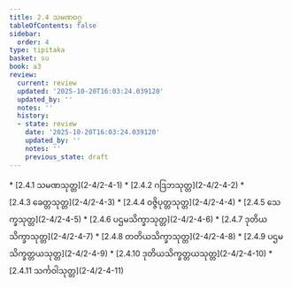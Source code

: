 ```yaml
---
title: 2.4 သမဏဝဂ္ဂ
tableOfContents: false
sidebar:
  order: 4
type: tipitaka
basket: su
book: a3
review:
  current: review
  updated: '2025-10-20T16:03:24.039120'
  updated_by: ''
  notes: ''
  history:
  - state: review
    date: '2025-10-20T16:03:24.039120'
    updated_by: ''
    notes: ''
    previous_state: draft
---
```



<DynamicBreadcrumb />


<ReviewStatus review={frontmatter.review} showDetails={true} />

<HypothesisAnnotation frontmatter={frontmatter} />



<TableOfContents book="a3" section="2.4">
* [2.4.1 သမဏသုတ္တ](2-4/2-4-1)
* [2.4.2 ဂဒြဘသုတ္တ](2-4/2-4-2)
* [2.4.3 ခေတ္တသုတ္တ](2-4/2-4-3)
* [2.4.4 ဝဇ္ဇိပုတ္တသုတ္တ](2-4/2-4-4)
* [2.4.5 သေက္ခသုတ္တ](2-4/2-4-5)
* [2.4.6 ပဌမသိက္ခာသုတ္တ](2-4/2-4-6)
* [2.4.7 ဒုတိယသိက္ခာသုတ္တ](2-4/2-4-7)
* [2.4.8 တတိယသိက္ခာသုတ္တ](2-4/2-4-8)
* [2.4.9 ပဌမသိက္ခတ္တယသုတ္တ](2-4/2-4-9)
* [2.4.10 ဒုတိယသိက္ခတ္တယသုတ္တ](2-4/2-4-10)
* [2.4.11 သင်္ကဝါသုတ္တ](2-4/2-4-11)
</TableOfContents>